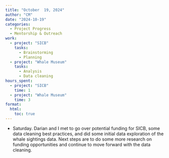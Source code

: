 ```yaml
---
title: "October  19, 2024"
author: "CM"
date: "2024-10-19"
categories:
  - Project Progress
  - Mentorship & Outreach
work:
  - project: "SICB"
    tasks: 
      - Brainstorming
      - Planning
  - project: "Whale Museum"
    tasks: 
      - Analysis
      - Data cleaning
hours_spent:
  - project: "SICB"
    time: 1
  - project: "Whale Museum"
    time: 3
format:
  html:
    toc: true
---
```


* Saturday. Darian and I met to go over potential funding for SICB, some data cleaning best practices, and did some initial data exploration of the whale sightings data. Next steps are to do some more research on funding opportunities and continue to move forward with the data cleaning.
